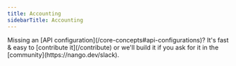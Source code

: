 ```yaml
---
title: Accounting
sidebarTitle: Accounting
---
```


<Tip>
    Missing an [API configuration](/core-concepts#api-configurations)? It's fast & easy to [contribute it](/contribute) or we'll build it if you ask for
    it in the [community](https://nango.dev/slack).
</Tip>

<CardGroup cols={4}>
    <Card title="Exact Online" href="integrations/all/exact-online" color="#68a063" />
    <Card title="Freshbooks" href="/integrations/all/freshbooks" color="#68a063" />
    <Card title="Netsuite" href="/integrations/all/netsuite" color="#68a063" />
    <Card title="Quickbooks" href="/integrations/all/quickbooks" color="#68a063" />
    <Card title="Sage" href="/integrations/all/sage" color="#68a063" />
    <Card title="Wave Accounting" href="/integrations/all/wave-accounting" color="#68a063" />
    <Card title="Xero" href="/integrations/all/xero" color="#68a063" />
    <Card title="Zoho Books" href="/integrations/all/zoho-books" color="#68a063" />
</CardGroup>
